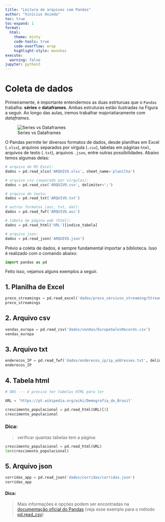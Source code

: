 ```yaml
---
title: "Leitura de arquivos com Pandas"
author: "Vinícius Oviedo"
toc: true
toc-expand: 1
format:
  html:
    theme: minty
    code-tools: true
    code-overflow: wrap
    highlight-style: monokai
execute:
  warning: false
jupyter: python3
---
```


# Coleta de dados


Primeiramente, é importante entendermos as duas estrturuas que o `Pandas` trabalha: **séries** e **dataframes**. Ambas estruturas estão ilustradas na Figura a seguir. Ao longo das aulas, iremos trabalhar majoriatiaramente com *dataframes*.

![Series vs Dataframes](assets/series-vs-df.png)

O Pandas permite ler diversos formatos de dados, desde planilhas em Excel (`.xlsx`), arquivos separados por vírgula (`.csv`), tabelas em páginas `html`, arquivos de texto (`.txt`), arquivos `.json`, entre outras possibilidades. Abaixo temos algumas delas:

```python
# arquivo de MS Excel:
dados = pd.read_xlsx('ARQUIVO.xlsx', sheet_name='planilha')

# arquivo csv (separado por vírgulas):
dados = pd.read_csv('ARQUIVO.csv', delimiter=';')

# arquivo de texto:
dados = pd.read_txt('ARQUIVO.txt')

# outros formatos (asc, txt, dat): 
dados = pd.read_fwf('ARQUIVO.asc')

# tabela de página web (html):
dados = pd.read_html('URL')[indice_tabela]

# arquivo json:
dados = pd.read_json('ARQUIVO.json')
```

Prévio a coleta de dados, é sempre fundamental importar a biblioteca. Isso é realizado com o comando abaixo:

```python
import pandas as pd
```

Feito isso, vejamos alguns exemplos a seguir.

## 1. Planilha de Excel

```python
preco_streamings = pd.read_excel('dados/preco_servicos_streaming/Streaming_prices.xlsx')
preco_streamings
```

## 2. Arquivo csv

```python
vendas_europa = pd.read_csv('dados/vendas/EuropeSalesRecords.csv')
vendas_europa
```

## 3. Arquivo txt
```python
enderecos_IP = pd.read_fwf('dados/enderecos_ip/ip_addresses.txt', delimiter='; ')
enderecos_IP
```

## 4. Tabela html

```python
# OBS --- é preciso ter tabelas HTML para ler

URL = 'https://pt.wikipedia.org/wiki/Demografia_do_Brasil'

crescimento_populacional = pd.read_html(URL)[3]
crescimento_populacional
```

### Dica:
> verificar quantas tabelas tem a página:

```python
crescimento_populacional = pd.read_html(URL)
len(crescimento_populacional)
```

## 5. Arquivo json

```python
corridas_app = pd.read_json('dados/corridas/corridas.json')
corridas_app
```

#### Dica:
> Mais informações e opções podem ser encontradas na [documentação oficial do Pandas](https://pandas.pydata.org/pandas-docs/stable/reference/io.html#) (veja esse exemplo para o método [pd.read_csv](https://pandas.pydata.org/pandas-docs/stable/reference/api/pandas.read_csv.html#pandas.read_csv))